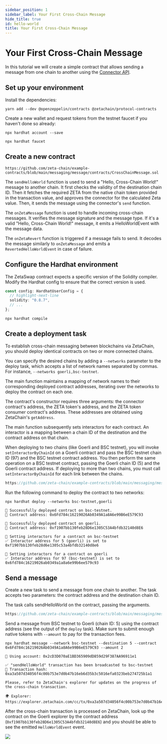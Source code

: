 ```yaml
---
sidebar_position: 1
sidebar_label: Your First Cross-Chain Message
hide_title: true
id: hello-world
title: Your First Cross-Chain Message
---
```


# Your First Cross-Chain Message

In this tutorial we will create a simple contract that allows sending a message
from one chain to another using the
[Connector API](/developers/cross-chain-messaging/connector/).

## Set up your environment

Install the dependencies:

```
yarn add --dev @openzeppelin/contracts @zetachain/protocol-contracts
```

Create a new wallet and request tokens from the testnet faucet if you haven't
done so already:

```
npx hardhat account --save

npx hardhat faucet
```

## Create a new contract

```solidity title="contracts/CrossChainMessage.sol" reference
https://github.com/zeta-chain/example-contracts/blob/main/messaging/message/contracts/CrossChainMessage.sol
```

The `sendHelloWorld` function is used to send a "Hello, Cross-Chain World!"
message to another chain. It first checks the validity of the destination chain
ID. Then it fetches the required ZETA from the native chain token provided in
the transaction value, and approves the connector for the calculated Zeta value.
Then, it sends the message using the connector's `send` function.

The `onZetaMessage` function is used to handle incoming cross-chain messages. It
verifies the message signature and the message type. If it's a valid "Hello,
Cross-Chain World!" message, it emits a HelloWorldEvent with the message data.

The `onZetaRevert` function is triggered if a message fails to send. It decodes
the message similarly to `onZetaMessage` and emits a `RevertedHelloWorldEvent`
in case of failure.

## Configure the Hardhat environment

The ZetaSwap contract expects a specific version of the Solidity compiler.
Modify the Hardhat config to ensure that the correct version is used.

```ts title="hardhat.config.ts"
const config: HardhatUserConfig = {
  // highlight-next-line
  solidity: "0.8.7",
  // ...
};
```

```
npx hardhat compile
```

## Create a deployment task

To establish cross-chain messaging between blockchains via ZetaChain, you should
deploy identical contracts on two or more connected chains.

You can specify the desired chains by adding a `--networks` parameter to the
deploy task, which accepts a list of network names separated by commas. For
instance, `--networks goerli,bsc-testnet`.

The main function maintains a mapping of network names to their corresponding
deployed contract addresses, iterating over the networks to deploy the contract
on each one.

The contract's constructor requires three arguments: the connector contract's
address, the ZETA token's address, and the ZETA token consumer contract's
address. These addresses are obtained using ZetaChain's `getAddress`.

The main function subsequently sets interactors for each contract. An interactor
is a mapping between a chain ID of the destination and the contract address on
that chain.

When deploying to two chains (like Goerli and BSC testnet), you will invoke
`setInteractorByChainId` on a Goerli contract and pass the BSC testnet chain ID
(97) and the BSC testnet contract address. You then perform the same operation
on a BSC testnet contract, passing the Goerli chain ID (5) and the Goerli
contract address. If deploying to more than two chains, you must call
`setInteractorByChainId` for each link between the chains.

```ts title="tasks/deploy.ts" reference
https://github.com/zeta-chain/example-contracts/blob/main/messaging/message/tasks/deploy.ts
```

Run the following command to deploy the contract to two networks:

```
npx hardhat deploy --networks bsc-testnet,goerli
```

```
🚀 Successfully deployed contract on bsc-testnet.
📜 Contract address: 0x6Fd784c16219026Ab0349A1a8A6e99B6eE579C93

🚀 Successfully deployed contract on goerli.
📜 Contract address: 0xf1907bb130feb28D6e1305C53A4bfdb32140d8E6

🔗 Setting interactors for a contract on bsc-testnet
✅ Interactor address for 5 (goerli) is set to 0xf1907bb130feb28d6e1305c53a4bfdb32140d8e6

🔗 Setting interactors for a contract on goerli
✅ Interactor address for 97 (bsc-testnet) is set to 0x6fd784c16219026ab0349a1a8a6e99b6ee579c93
```

## Send a message

Create a new task to send a message from one chain to another. The task accepts
two parameters: the contract address and the destination chain ID.

The task calls sendHelloWorld on the contract, passing the arguments.

```ts title="tasks/message.ts" reference
https://github.com/zeta-chain/example-contracts/blob/main/messaging/message/tasks/message.ts
```

Send a message from BSC testnet to Goerli (chain ID: 5) using the contract
address (see the output of the `deploy` task). Make sure to submit enough native
tokens with `--amount` to pay for the transaction fees.

```
npx hardhat message --network bsc-testnet --destination 5 --contract 0x6Fd784c16219026Ab0349A1a8A6e99B6eE579C93 --amount 2
```

```
🔑 Using account: 0x2cD3D070aE1BD365909dD859d29F387AA96911e1

✅ "sendHelloWorld" transaction has been broadcasted to bsc-testnet
📝 Transaction hash: 0xa3a507d34056f4c00b753e7d0b47b16eb6d35b3c5016efa0323beb274725b1a1

Please, refer to ZetaChain's explorer for updates on the progress of
the cross-chain transaction.

🌍 Explorer: https://explorer.zetachain.com/cc/tx/0xa3a507d34056f4c00b753e7d0b47b16eb6d35b3c5016efa0323beb274725b1a1
```

After the cross-chain transaction is processed on ZetaChain, look up the
contract on the Goerli explorer by the contract address
(`0xf1907bb130feb28D6e1305C53A4bfdb32140d8E6`) and you should be able to see the
emitted `HelloWorldEvent` event.

![](/img/docs/ccm-message-explorer.png)
